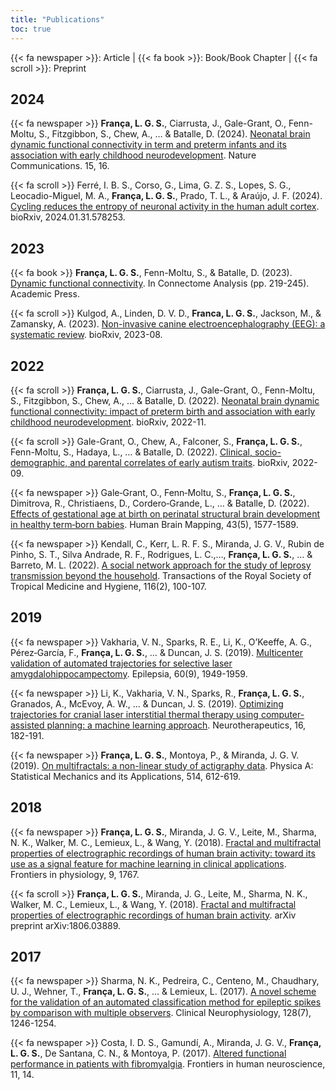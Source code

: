 ```yaml
---
title: "Publications"
toc: true
---
```


{{< fa newspaper >}}: Article | 
{{< fa book >}}: Book/Book Chapter | 
{{< fa scroll >}}: Preprint

## 2024

{{< fa newspaper >}} **França, L. G. S.**, Ciarrusta, J., Gale-Grant, O., Fenn-Moltu, S., Fitzgibbon, S., Chew, A., ... & Batalle, D. (2024). [Neonatal brain dynamic functional connectivity in term and preterm infants and its association with early childhood neurodevelopment](https://doi.org/10.1038/s41467-023-44050-z). Nature Communications. 15, 16.

{{< fa scroll >}} Ferré, I. B. S., Corso, G., Lima, G. Z. S., Lopes, S. G., Leocadio-Miguel, M. A., **França, L. G. S.**, Prado, T. L., & Araújo, J. F. (2024). [Cycling reduces the entropy of neuronal activity in the human adult cortex](https://doi.org/10.1101/2024.01.31.578253). bioRxiv, 2024.01.31.578253.

## 2023

{{< fa book >}} **França, L. G. S.**, Fenn-Moltu, S., & Batalle, D. (2023). [Dynamic functional connectivity](https://doi.org/10.1016/B978-0-323-85280-7.00006-3). In Connectome Analysis (pp. 219-245). Academic Press.

{{< fa scroll >}} Kulgod, A., Linden, D. V. D., **Franca, L. G. S.**, Jackson, M., & Zamansky, A. (2023). [Non-invasive canine electroencephalography (EEG): a systematic review](https://doi.org/10.1101/2023.08.14.552730). bioRxiv, 2023-08.

## 2022

{{< fa scroll >}} **França, L. G. S.**, Ciarrusta, J., Gale-Grant, O., Fenn-Moltu, S., Fitzgibbon, S., Chew, A., ... & Batalle, D. (2022). [Neonatal brain dynamic functional connectivity: impact of preterm birth and association with early childhood neurodevelopment](https://doi.org/10.1101/2022.11.16.516610). bioRxiv, 2022-11.

{{< fa scroll >}} Gale-Grant, O., Chew, A., Falconer, S., **França, L. G. S.**, Fenn-Moltu, S., Hadaya, L., ... & Batalle, D. (2022). [Clinical, socio-demographic, and parental correlates of early autism traits](https://doi.org/10.1101/2022.09.26.508121). bioRxiv, 2022-09.

{{< fa newspaper >}} Gale‐Grant, O., Fenn‐Moltu, S., **França, L. G. S.**, Dimitrova, R., Christiaens, D., Cordero‐Grande, L., ... & Batalle, D. (2022). [Effects of gestational age at birth on perinatal structural brain development in healthy term‐born babies](https://doi.org/10.1002/hbm.25743). Human Brain Mapping, 43(5), 1577-1589.

{{< fa newspaper >}} Kendall, C., Kerr, L. R. F. S., Miranda, J. G. V., Rubin de Pinho, S. T., Silva Andrade, R. F., Rodrigues, L. C.,..., **França, L. G. S.**, ... & Barreto, M. L. (2022). [A social network approach for the study of leprosy transmission beyond the household](https://doi.org/10.1093/trstmh/trab071). Transactions of the Royal Society of Tropical Medicine and Hygiene, 116(2), 100-107.

## 2019

{{< fa newspaper >}} Vakharia, V. N., Sparks, R. E., Li, K., O'Keeffe, A. G., Pérez‐García, F., **França, L. G. S.**, ... & Duncan, J. S. (2019). [Multicenter validation of automated trajectories for selective laser amygdalohippocampectomy](https://doi.org/10.1111/epi.16307). Epilepsia, 60(9), 1949-1959.

{{< fa newspaper >}} Li, K., Vakharia, V. N., Sparks, R., **França, L. G. S.**, Granados, A., McEvoy, A. W., ... & Duncan, J. S. (2019). [Optimizing trajectories for cranial laser interstitial thermal therapy using computer-assisted planning: a machine learning approach](https://doi.org/10.1007/s13311-018-00693-1). Neurotherapeutics, 16, 182-191.

{{< fa newspaper >}} **França, L. G. S.**, Montoya, P., & Miranda, J. G. V. (2019). [On multifractals: a non-linear study of actigraphy data](https://doi.org/10.1016/j.physa.2018.09.122). Physica A: Statistical Mechanics and its Applications, 514, 612-619.

## 2018

{{< fa newspaper >}} **França, L. G. S.**, Miranda, J. G. V., Leite, M., Sharma, N. K., Walker, M. C., Lemieux, L., & Wang, Y. (2018). [Fractal and multifractal properties of electrographic recordings of human brain activity: toward its use as a signal feature for machine learning in clinical applications](https://doi.org/10.3389/fphys.2018.01767). Frontiers in physiology, 9, 1767.

{{< fa scroll >}} **França, L. G. S.**, Miranda, J. G., Leite, M., Sharma, N. K., Walker, M. C., Lemieux, L., & Wang, Y. (2018). [Fractal and multifractal properties of electrographic recordings of human brain activity](https://doi.org/10.48550/arXiv.1806.03889). arXiv preprint arXiv:1806.03889.

## 2017

{{< fa newspaper >}} Sharma, N. K., Pedreira, C., Centeno, M., Chaudhary, U. J., Wehner, T., **França, L. G. S.**, ... & Lemieux, L. (2017). [A novel scheme for the validation of an automated classification method for epileptic spikes by comparison with multiple observers](https://doi.org/10.1016/j.clinph.2017.04.016). Clinical Neurophysiology, 128(7), 1246-1254.

{{< fa newspaper >}} Costa, I. D. S., Gamundí, A., Miranda, J. G. V., **França, L. G. S.**, De Santana, C. N., & Montoya, P. (2017). [Altered functional performance in patients with fibromyalgia](https://doi.org/10.3389/fnhum.2017.00014). Frontiers in human neuroscience, 11, 14.
